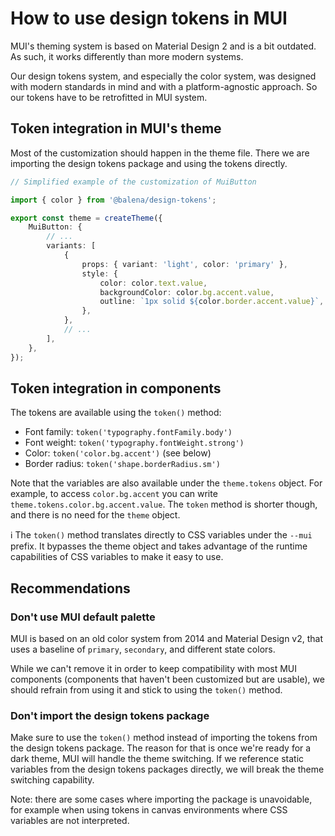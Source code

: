 
<Meta title="Foundations / Design Tokens / Usage in MUI" />

# How to use design tokens in MUI

MUI's theming system is based on Material Design 2 and is a bit outdated. As such, it works differently
than more modern systems.

Our design tokens system, and especially the color system, was designed with modern standards in mind and with a
platform-agnostic approach. So our tokens have to be retrofitted in MUI system.

## Token integration in MUI's theme

Most of the customization should happen in the theme file. There we are importing the design tokens package 
and using the tokens directly.

```ts
// Simplified example of the customization of MuiButton

import { color } from '@balena/design-tokens';

export const theme = createTheme({
	MuiButton: {
		// ...
		variants: [
			{
				props: { variant: 'light', color: 'primary' },
				style: {
					color: color.text.value,
					backgroundColor: color.bg.accent.value,
					outline: `1px solid ${color.border.accent.value}`,
				},
			},
			// ...
		],
	},
});
```

## Token integration in components

The tokens are available using the `token()` method:

* Font family: `token('typography.fontFamily.body')`
* Font weight: `token('typography.fontWeight.strong')`
* Color: `token('color.bg.accent')` (see below)
* Border radius: `token('shape.borderRadius.sm')`

Note that the variables are also available under the `theme.tokens` object. For example, to access `color.bg.accent` you 
can write `theme.tokens.color.bg.accent.value`. The `token` method is shorter though, and there is no need for the 
`theme` object.

ℹ️ The `token()` method translates directly to CSS variables under the `--mui` prefix. It bypasses the theme object and
takes advantage of the runtime capabilities of CSS variables to make it easy to use.


## Recommendations

### Don't use MUI default palette

MUI is based on an old color system from 2014 and Material Design v2, that uses a baseline of `primary`, `secondary`,
and different state colors.

While we can't remove it in order to keep compatibility with most MUI components (components that haven't been 
customized but are usable), we should refrain from using it and stick to using the `token()` method.

### Don't import the design tokens package

Make sure to use the `token()` method instead of importing the tokens from the design tokens package. The
reason for that is once we're ready for a dark theme, MUI will handle the theme switching. If we reference static
variables from the design tokens packages directly, we will break the theme switching capability.

Note: there are some cases where importing the package is unavoidable, for example when using tokens in canvas environments
where CSS variables are not interpreted.